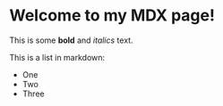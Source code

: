 # Welcome to my MDX page!
 
This is some **bold** and _italics_ text.
 
This is a list in markdown:
 
- One
- Two
- Three
 